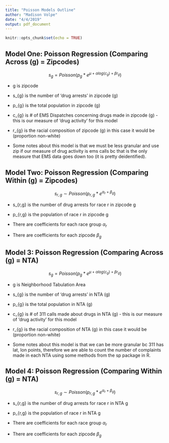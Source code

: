 ```yaml
---
title: "Poisson Models Outline"
author: "Madison Volpe"
date: "4/4/2019"
output: pdf_document
---
```


```r
knitr::opts_chunk$set(echo = TRUE)
```

## Model One: Poisson Regression (Comparing Across (g) = Zipcodes)

$$
s_{g} = Poisson(p_{g} * e^{\mu + \alpha log (c_{g}) + \beta r_{g}}) 
$$

* g is zipcode 

* s_{g} is the number of 'drug arrests' in zipcode (g)

* p_{g} is the total population in zipcode (g) 

* c_{g} is # of EMS Dispatches concerning drugs made in zipcode (g) - this is our measure of 'drug activity' for this model

* r_{g} is the racial composition of zipcode (g) in this case it would be (proportion non-white)

* Some notes about this model is that we must be less granular and use zip if our measure of drug activity is ems calls bc that is the only measure that EMS data goes down too (it is pretty deidentified). 

## Model Two: Poisson Regression (Comparing Within (g) = Zipcodes)

$$
s_{r,g} \sim Poisson(p_{r,g} * e^{\alpha_{r} + \beta_{g}}) 
$$ 

* s_{r,g} is the number of drug arrests for race r in zipcode g

* p_{r,g} is the population of race r in zipcode g 

* There are coefficients for each race group $\alpha_{r}$

* There are coefficients for each zipcode $\beta_{g}$

## Model 3: Poisson Regression (Comparing Across (g) = NTA)

$$
s_{g} = Poisson(p_{g} * e^{\mu + \alpha log (c_{g}) + \beta r_{g}}) 
$$

* g is Neighborhood Tabulation Area  

* s_{g} is the number of 'drug arrests' in NTA (g)

* p_{g} is the total population in NTA (g) 

* c_{g} is # of 311 calls made about drugs in NTA (g) - this is our measure of 'drug activity' for this model

* r_{g} is the racial composition of NTA (g) in this case it would be (proportion non-white)

* Some notes about this model is that we can be more granular bc 311 has lat, lon points, therefore we are able to count the number of complaints made in each NTA using some methods from the sp package in R. 

## Model 4: Poisson Regression (Comparing Within (g) = NTA)

$$
s_{r,g} \sim Poisson(p_{r,g} * e^{\alpha_{r} + \beta_{g}}) 
$$ 

* s_{r,g} is the number of drug arrests for race r in NTA g

* p_{r,g} is the population of race r in NTA g 

* There are coefficients for each race group $\alpha_{r}$

* There are coefficients for each zipcode $\beta_{g}$
